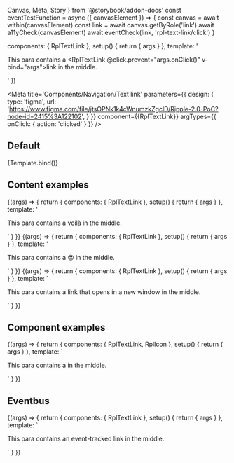   Canvas,
  Meta,
  Story
} from '@storybook/addon-docs'
const eventTestFunction = async ({ canvasElement }) => {
  const canvas = await within(canvasElement)
  const link = await canvas.getByRole('link')
  await a11yCheck(canvasElement)
  await eventCheck(link, 'rpl-text-link/click')
}

  components: { RplTextLink },
  setup() {
    return { args }
  },
  template: '<p class="sb-container rpl-type-p">This para contains a <RplTextLink @click.prevent="args.onClick()" v-bind="args">link</RplTextLink> in the middle.</p>'
})

<Meta
  title='Components/Navigation/Text link'
  parameters={{
    design: {
      type: 'figma',
      url:
        'https://www.figma.com/file/jtsOPNk1k4cWnumzkZgclD/Ripple-2.0-PoC?node-id=2415%3A122102',
    }
  }}
  component={{RplTextLink}}
  argTypes={{
    onClick: { action: 'clicked' }
  }}
/>

<ArgsTable of={RplTextLink} />

## Default

<Canvas>
  <Story
    play={a11yStoryCheck}
    name='Default'
  >
    {Template.bind()}
  </Story>
</Canvas>

## Content examples

<Canvas>
  <Story name="Examples/Content/Accent" play={a11yStoryCheck}>
    {(args) => {
      return {
        components: { RplTextLink },
        setup() { return { args } },
        template: '<p class="sb-container">This para contains a <RplTextLink>voilà</RplTextLink> in the middle.</p>'
      }
    }}
  </Story>
  <Story name="Examples/Content/Emoji" play={a11yStoryCheck}>
    {(args) => {
      return {
        components: { RplTextLink },
        setup() { return { args } },
        template: '<p class="sb-container">This para contains a <RplTextLink>😍</RplTextLink> in the middle.</p>'
      }
    }}
  </Story>
  <Story name="Examples/Content/Target" play={a11yStoryCheck}>
    {(args) => {
      return {
        components: { RplTextLink },
        setup() { return { args } },
        template: `<p class="sb-container">This para contains a <RplTextLink target="_blank">link that opens in a new window</RplTextLink> in the middle.</p>`
      }
    }}
  </Story>
</Canvas>

## Component examples

<Canvas>
  <Story name="Examples/Component/Icon" play={a11yStoryCheck}>
    {(args) => {
      return {
        components: { RplTextLink, RplIcon },
        setup() { return { args } },
        template: `<p class="sb-container">This para contains a <RplTextLink><RplIcon name="icon-pin" title="download icon"></RplIcon></RplTextLink> in the middle.</p>`
      }
    }}
  </Story>
</Canvas>

## Eventbus

<Canvas>
  <Story
    name="Examples/Eventbus"
    play={eventTestFunction}
  >
    {(args) => {
      return {
        components: { RplTextLink },
        setup() { return { args } },
        template: `<p class="sb-container">This para contains an <RplTextLink @click.prevent="args.onClick()" :theme="false">event-tracked link</RplTextLink> in the middle.</p>`
      }
    }}
  </Story>
</Canvas>
